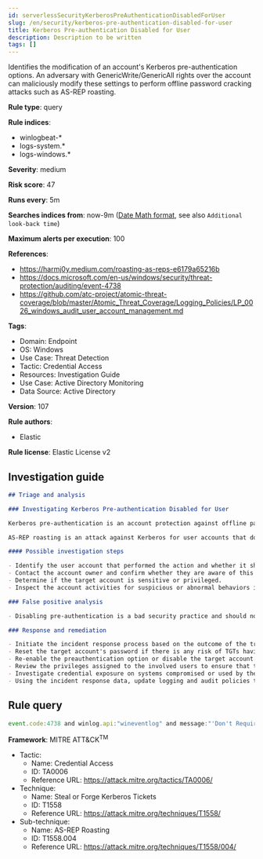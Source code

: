 ```yaml
---
id: serverlessSecurityKerberosPreAuthenticationDisabledForUser
slug: /en/security/kerberos-pre-authentication-disabled-for-user
title: Kerberos Pre-authentication Disabled for User
description: Description to be written
tags: []
---
```


<div id="kerberos-pre-authentication-disabled-for-user"></div>

Identifies the modification of an account's Kerberos pre-authentication options. An adversary with GenericWrite/GenericAll rights over the account can maliciously modify these settings to perform offline password cracking attacks such as AS-REP roasting.

**Rule type**: query

**Rule indices**: 

* winlogbeat-*
* logs-system.*
* logs-windows.*

**Severity**: medium

**Risk score**: 47

**Runs every**: 5m

**Searches indices from**: now-9m ([Date Math format](((ref))/common-options.html#date-math), see also <DocLink id="serverlessSecurityRulesUiCreate" section="set-the-rules-schedule">`Additional look-back time`</DocLink>)

**Maximum alerts per execution**: 100

**References**: 

* https://harmj0y.medium.com/roasting-as-reps-e6179a65216b
* https://docs.microsoft.com/en-us/windows/security/threat-protection/auditing/event-4738
* https://github.com/atc-project/atomic-threat-coverage/blob/master/Atomic_Threat_Coverage/Logging_Policies/LP_0026_windows_audit_user_account_management.md

**Tags**: 

* Domain: Endpoint
* OS: Windows
* Use Case: Threat Detection
* Tactic: Credential Access
* Resources: Investigation Guide
* Use Case: Active Directory Monitoring
* Data Source: Active Directory

**Version**: 107

**Rule authors**: 

* Elastic

**Rule license**: Elastic License v2

## Investigation guide

```markdown
## Triage and analysis

### Investigating Kerberos Pre-authentication Disabled for User

Kerberos pre-authentication is an account protection against offline password cracking. When enabled, a user requesting access to a resource initiates communication with the Domain Controller (DC) by sending an Authentication Server Request (AS-REQ) message with a timestamp that is encrypted with the hash of their password. If and only if the DC is able to successfully decrypt the timestamp with the hash of the user’s password, it will then send an Authentication Server Response (AS-REP) message that contains the Ticket Granting Ticket (TGT) to the user. Part of the AS-REP message is signed with the user’s password. Microsoft's security monitoring [recommendations](https://docs.microsoft.com/en-us/windows/security/threat-protection/auditing/event-4738) state that `'Don't Require Preauth' – Enabled` should not be enabled for user accounts because it weakens security for the account’s Kerberos authentication.

AS-REP roasting is an attack against Kerberos for user accounts that do not require pre-authentication, which means that if the target user has pre-authentication disabled, an attacker can request authentication data for it and get a TGT that can be brute-forced offline, similarly to Kerberoasting.

#### Possible investigation steps

- Identify the user account that performed the action and whether it should perform this kind of action.
- Contact the account owner and confirm whether they are aware of this activity.
- Determine if the target account is sensitive or privileged.
- Inspect the account activities for suspicious or abnormal behaviors in the alert timeframe.

### False positive analysis

- Disabling pre-authentication is a bad security practice and should not be allowed in the domain. The security team should map and monitor any potential benign true positives (B-TPs), especially if the target account is privileged.

### Response and remediation

- Initiate the incident response process based on the outcome of the triage.
- Reset the target account's password if there is any risk of TGTs having been retrieved.
- Re-enable the preauthentication option or disable the target account.
- Review the privileges assigned to the involved users to ensure that the least privilege principle is being followed.
- Investigate credential exposure on systems compromised or used by the attacker to ensure all compromised accounts are identified. Reset passwords for these accounts and other potentially compromised credentials, such as email, business systems, and web services.
- Using the incident response data, update logging and audit policies to improve the mean time to detect (MTTD) and the mean time to respond (MTTR).
```

## Rule query

```js
event.code:4738 and winlog.api:"wineventlog" and message:"'Don't Require Preauth' - Enabled"

```

**Framework**: MITRE ATT&CK<sup>TM</sup>

* Tactic:
    * Name: Credential Access
    * ID: TA0006
    * Reference URL: https://attack.mitre.org/tactics/TA0006/
* Technique:
    * Name: Steal or Forge Kerberos Tickets
    * ID: T1558
    * Reference URL: https://attack.mitre.org/techniques/T1558/
* Sub-technique:
    * Name: AS-REP Roasting
    * ID: T1558.004
    * Reference URL: https://attack.mitre.org/techniques/T1558/004/

